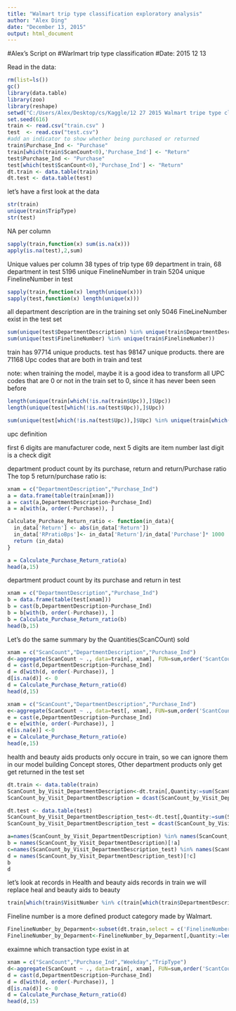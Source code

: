 ```yaml
---
title: "Walmart trip type classification exploratory analysis"
author: "Alex Ding"
date: "December 13, 2015"
output: html_document
---
```


#Alex's Script on
#Warlmart trip type classification
#Date: 2015 12 13

Read in the data:
```r
rm(list=ls())
gc()
library(data.table)
library(zoo)
library(reshape)
setwd("C:/Users/Alex/Desktop/cs/Kaggle/12 27 2015 Walmart tripe type classification/data/")
set.seed(616)
train <- read.csv("train.csv" )
test  <- read.csv("test.csv")
#add an indicator to show whether being purchased or returned
train$Purchase_Ind <- "Purchase"
train[which(train$ScanCount<0),'Purchase_Ind'] <- "Return"
test$Purchase_Ind <- "Purchase"
test[which(test$ScanCount<0),'Purchase_Ind'] <- "Return"
dt.train <- data.table(train)
dt.test <- data.table(test)

```

let's have a first look at the data

```r
str(train)
unique(train$TripType)
str(test)
```

NA per column

```r
sapply(train,function(x) sum(is.na(x)))
apply(is.na(test),2,sum)
```

Unique values per column
38 types of trip type
69 department in train, 68 department in test
5196 unique FinelineNumber in train
5204 unique FinelineNumber in test
```r
sapply(train,function(x) length(unique(x)))
sapply(test,function(x) length(unique(x)))
```


all department description are in the training set
only 5046 FineLineNumber exist in the test set
```r
sum(unique(test$DepartmentDescription) %in% unique(train$DepartmentDescription))
sum(unique(test$FinelineNumber) %in% unique(train$FinelineNumber))
```


train has 97714 unique products.
test has 98147 unique products.
there are 71168 Upc codes that are both in train and test

note: when training the model, maybe it is a good idea to transform all 
UPC codes that are 0 or not in the train set to 0, since it has never been seen before

```r
length(unique(train[which(!is.na(train$Upc)),]$Upc))
length(unique(test[which(!is.na(test$Upc)),]$Upc))

sum(unique(test[which(!is.na(test$Upc)),]$Upc) %in% unique(train[which(!is.na(train$Upc)),]$Upc))
```

upc definition

first 6 digits are manufacturer code, next 5 digits are item number
last digit is a check digit

department product count by its purchase, return and return/Purchase ratio
The top 5 return/purchase ratio is:
```r
xnam = c("DepartmentDescription","Purchase_Ind")
a = data.frame(table(train[xnam]))
a = cast(a,DepartmentDescription~Purchase_Ind)
a = a[with(a, order(-Purchase)), ]

Calculate_Purchase_Return_ratio <- function(in_data){
  in_data['Return'] <- abs(in_data['Return'])
  in_data['RPratioBps']<- in_data['Return']/in_data['Purchase']* 1000
  return (in_data)
}

a = Calculate_Purchase_Return_ratio(a)
head(a,15)
```

department product count by its purchase and return in test
```r
xnam = c("DepartmentDescription","Purchase_Ind")
b = data.frame(table(test[xnam]))
b = cast(b,DepartmentDescription~Purchase_Ind)
b = b[with(b, order(-Purchase)), ]
b = Calculate_Purchase_Return_ratio(b)
head(b,15)
```



Let's do the same summary by the Quantities(ScanCOunt) sold 
```r
xnam = c("ScanCount","DepartmentDescription","Purchase_Ind")
d<-aggregate(ScanCount ~ ., data=train[, xnam], FUN=sum,order('ScantCount'))
d = cast(d,DepartmentDescription~Purchase_Ind)
d = d[with(d, order(-Purchase)), ]
d[is.na(d)] <- 0
d = Calculate_Purchase_Return_ratio(d)
head(d,15)

xnam = c("ScanCount","DepartmentDescription","Purchase_Ind")
e<-aggregate(ScanCount ~ ., data=test[, xnam], FUN=sum,order('ScantCount'))
e = cast(e,DepartmentDescription~Purchase_Ind)
e = e[with(e, order(-Purchase)), ]
e[is.na(e)] <-0
e = Calculate_Purchase_Return_ratio(e)
head(e,15)
```



health and beauty aids products only occure in train, so we can ignore them in our model building
Concept stores, Other department products only get get returned in the test set
```r
dt.train <- data.table(train)
ScanCount_by_Visit_DepartmentDescription<-dt.train[,Quantity:=sum(ScanCount),by=list(VisitNumber,DepartmentDescription)]
ScanCount_by_Visit_DepartmentDescription = dcast(ScanCount_by_Visit_DepartmentDescription,VisitNumber~DepartmentDescription+Purchase_Ind)

dt.test <- data.table(test)
ScanCount_by_Visit_DepartmentDescription_test<-dt.test[,Quantity:=sum(ScanCount),by=list(VisitNumber,DepartmentDescription)]
ScanCount_by_Visit_DepartmentDescription_test = dcast(ScanCount_by_Visit_DepartmentDescription_test,VisitNumber~DepartmentDescription+Purchase_Ind)

a=names(ScanCount_by_Visit_DepartmentDescription) %in% names(ScanCount_by_Visit_DepartmentDescription_test)
b = names(ScanCount_by_Visit_DepartmentDescription)[!a]
c=names(ScanCount_by_Visit_DepartmentDescription_test) %in% names(ScanCount_by_Visit_DepartmentDescription)
d = names(ScanCount_by_Visit_DepartmentDescription_test)[!c]
b
d
```

let's look at records in Health and beauty aids records in train
we will replace heal and beauty aids to beauty
```r
train[which(train$VisitNumber %in% c(train[which(train$DepartmentDescription == "HEALTH AND BEAUTY AIDS"),]$VisitNumber)),]
```


Fineline number is a more defined product category made by Walmart.
```r
FinelineNumber_by_Deparment<-subset(dt.train,select = c('FinelineNumber','DepartmentDescription'))
FinelineNumber_by_Deparment<-FinelineNumber_by_Deparment[,Quantity:=length(unique(FinelineNumber)),by=list(DepartmentDescription),]
```


exaimne which transaction type exist in at
```r
xnam = c("ScanCount","Purchase_Ind","Weekday","TripType")
d<-aggregate(ScanCount ~ ., data=train[, xnam], FUN=sum,order('ScantCount'))
d = cast(d,DepartmentDescription~Purchase_Ind)
d = d[with(d, order(-Purchase)), ]
d[is.na(d)] <- 0
d = Calculate_Purchase_Return_ratio(d)
head(d,15)
```
